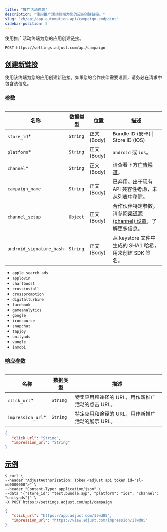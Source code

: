 ```yaml
---
title: "推广活动终端"
description: "使用推广活动终端为您的应用创建链接。"
slug: "zh/api/app-automation-api/campaign-endpoint"
sidebar-position: 5
---
```


使用推广活动终端为您的应用创建链接。

<CodeBlock title="终端" highlight="/campaign">

```http
POST https://settings.adjust.com/api/campaign
```

</CodeBlock>

## [创建新链接](create-new-links)

使用该终端为您的应用创建新链接。如果您的合作伙伴需要设置，请务必在请求中包含该信息。

### [参数](parameters)

<Table>

| 名称                     | 数据类型 | 位置          | 描述                                                                                                        |
| ------------------------ | -------- | ------------- | ----------------------------------------------------------------------------------------------------------- |
| `store_id`\*             | `String` | 正文 \(Body\) | Bundle ID \(安卓\) \| Store ID \(iOS\)                                                                      |
| `platform`\*             | `String` | 正文 \(Body\) | `android` 或 `ios`。                                                                                        |
| `channel`\*              | `String` | 正文 \(Body\) | 请查看下方[广告渠道](#ad-networks)。                                                                        |
| `campaign_name`          | `String` | 正文 \(Body\) | 已弃用。出于现有 API 兼容性考虑，未从列表中移除。                                                           |
| `channel_setup`          | `Object` | 正文 \(Body\) | 合作伙伴特定参数。请参阅[渠道源 \(channel\) 设置](/en/api/app-automation-api/channel-setup)，了解更多信息。 |
| `android_signature_hash` | `String` | 正文 \(Body\) | 从 keystore 文件中生成的 SHA1 哈希，用来创建 SDK 签名。                                                     |

</Table>
<Accordion title="广告渠道">

-  `apple_search_ads`
-  `applovin`
-  `chartboost`
-  `crossinstall`
-  `crosspromotion`
-  `digitalturbine`
-  `facebook`
-  `gameanalytics`
-  `google`
-  `ironsource`
-  `snapchat`
-  `tapjoy`
-  `unityads`
-  `vungle`
-  `inmobi`

</Accordion>

### [响应参数](response-parameters)

<Table>

| 名称               | 数据类型 | 描述                                             |
| ------------------ | -------- | ------------------------------------------------ |
| `click_url`\*      | `String` | 特定应用和途径的 URL，用作新推广活动的点击 URL。 |
| `impression_url`\* | `String` | 特定应用和途径的 URL，用作新推广活动的展示 URL。 |

</Table>
<CodeBlock title="响应格式">

```json
{
   "click_url": "String",
   "impression_url": "String"
}
```

</CodeBlock>

## [示例](example)

<CodeBlock title="cURL" highlight="store_id, platform, channel">

```console
$ curl \
--header "AdjustAuthorization: Token <adjust api token id="sl-md0000000">" \
--header "Content-Type: application/json" \
--data '{"store_id": "test.bundle.app", "platform": "ios", "channel": "unityads"}' \
-X POST https://settings.adjust.com/api/campaign
```

</CodeBlock>
<CodeBlock title="成功响应">

```json
{
   "click_url": "https://app.adjust.com/1lwd85",
   "impression_url": "https://view.adjust.com/impression/1lwd85"
}
```

</CodeBlock>
